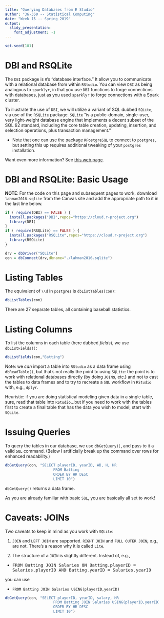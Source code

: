 ```yaml
---
title: "Querying Databases from R Studio"
author: "36-350 -- Statistical Computing"
date: "Week 15 -- Spring 2019"
output: 
  slidy_presentation: 
    font_adjustment: -1
---
```


```r
set.seed(101)
```

DBI and RSQLite
===

The `DBI` package is `R`'s "database interface." It allow you to communicate with a relational database from within `RStudio`. You can view `DBI` as being analogous to `sparklyr`, in that you use `DBI` functions to forge connections with databases, just as you used `sparklyr` to forge connections with a Spark cluster. 

To illustrate the use of `DBI`, we will utilize a variant of SQL dubbed `SQLite`, via use of the `RSQLite` package. `SQLite` "is a public-domain, single-user, very light-weight database engine that implements a decent subset of the SQL 92 standard, including the core table creation, updating, insertion, and selection operations, plus transaction management."

- Note that one can use the package `RPostgreSQL` to connect to `postgres`, but setting this up requires additional tweaking of your `postgres` installation.

Want even more information? See [this web page](https://cran.r-project.org/web/views/Databases.html).

DBI and RSQLite: Basic Usage
===

**NOTE**: For the code on this page and subsequent pages to work, download `lahman2016.sqlite` from the Canvas site and add the appropriate path to it in the last line below.
```r
if ( require(DBI) == FALSE ) {
  install.packages("DBI",repos="https://cloud.r-project.org")
  library(DBI)
}
if ( require(RSQLite) == FALSE ) {
  install.packages("RSQLite",repos="https://cloud.r-project.org")
  library(RSQLite)
}

drv = dbDriver("SQLite")
con = dbConnect(drv,dbname="./lahman2016.sqlite")
```

Listing Tables
===

The equivalent of `\\d` in `postgres` is `dbListTables(con)`:
```r
dbListTables(con)
```
There are 27 separate tables, all containing baseball statistics.

Listing Columns
===

To list the columns in each table (here dubbed *fields*), we use `dbListFields()`:
```r
dbListFields(con,"Batting")
```

Note: we *can* import a table into `RStudio` as a data frame using `dbReadTable()`, but that's not really the point to using `SQLite`: the point is to work with relational databases directly (by doing `JOIN`s, etc.) and not to cast the tables to data frames and to try to recreate a `SQL` workflow in `RStudio` with, e.g., `dplyr`. 

Heuristic: if you are doing statistical modeling given data in a single table, sure, read that table into `RStudio`...but if you need to work with the tables first to create a final table that has the data you wish to model, start with `SQLite`.

Issuing Queries
===

To query the tables in our database, we use `dbGetQuery()`, and pass to it a valid `SQL` command. (Below I artificially break up the command over rows for enhanced readability.)
```r
dbGetQuery(con, "SELECT playerID, yearID, AB, H, HR 
                      FROM Batting
                      ORDER BY HR DESC
                      LIMIT 10")
```
`dbGetQuery()` returns a data frame.

As you are already familiar with basic `SQL`, you are basically all set to work!

Caveats: JOINs
===

Two caveats to keep in mind as you work with `SQLite`:

1) `JOIN` and `LEFT JOIN` are supported. `RIGHT JOIN` and `FULL OUTER JOIN`, e.g., are not. There's a reason why it is called `Lite`.

2) The structure of a `JOIN` is slightly different. Instead of, e.g.,

- <tt>FROM Batting JOIN Salaries ON Batting.playerID = Salaries.playerID AND Batting.yearID = Salaries.yearID</tt>

you can use

- `FROM Batting JOIN Salaries USING(playerID,yearID)`

```r
dbGetQuery(con, "SELECT playerID, yearID, salary, HR
                      FROM Batting JOIN Salaries USING(playerID,yearID)
                      ORDER BY HR DESC
                      LIMIT 10")
```
